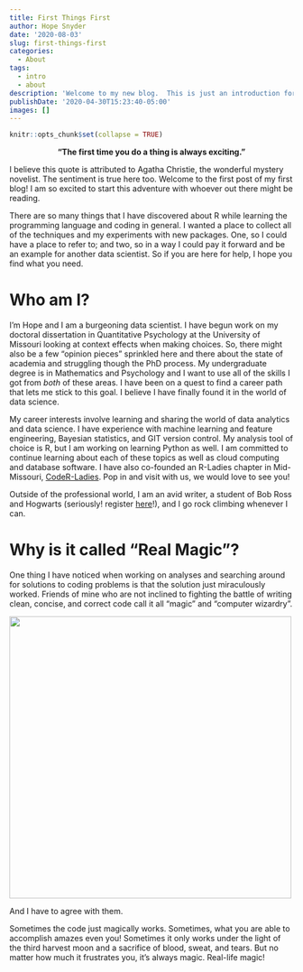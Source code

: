 ```yaml
---
title: First Things First
author: Hope Snyder
date: '2020-08-03'
slug: first-things-first
categories:
  - About
tags:
  - intro
  - about
description: 'Welcome to my new blog.  This is just an introduction for you and for me.'
publishDate: '2020-04-30T15:23:40-05:00'
images: []
---
```


```r
knitr::opts_chunk$set(collapse = TRUE)
```

<p style="text-align: center;">
**"The first time you do a thing is always exciting."**
</p>

I believe this quote is attributed to Agatha Christie, the wonderful mystery novelist. The sentiment is true here too.  Welcome to the first post of my first blog!  I am so excited to start this adventure with whoever out there might be reading.

There are so many things that I have discovered about R while learning the programming language and coding in general.  I wanted a place to collect all of the techniques and my experiments with new packages.  One, so I could have a place to refer to; and two, so in a way I could pay it forward and be an example for another data scientist.  So if you are here for help, I hope you find what you need.

# Who am I?

I'm Hope and I am a burgeoning data scientist.  I have begun work on my doctoral dissertation in Quantitative Psychology at the University of Missouri looking at context effects when making choices. So, there might also be a few "opinion pieces" sprinkled here and there about the state of academia and struggling though the PhD process.  My undergraduate degree is in Mathematics and Psychology and I want to use all of the skills I got from *both* of these areas.  I have been on a quest to find a career path that lets me stick to this goal.  I believe I have finally found it in the world of data science.

My career interests involve learning and sharing the world of data analytics and data science.   I have experience with machine learning and feature engineering, Bayesian statistics, and GIT version control.  My analysis tool of choice is R, but I am working on learning Python as well.  I am committed to continue learning about each of these topics as well as cloud computing and database software.  I have also co-founded an R-Ladies chapter in Mid-Missouri, [CodeR-Ladies](https://code-rladies.github.io/). Pop in and visit with us, we would love to see you!

Outside of the professional world, I am an avid writer, a student of Bob Ross and Hogwarts (seriously! register [here](http://www.hogwartsishere.com/courses/)!), and I go rock climbing whenever I can.

# Why is it called "Real Magic"?

One thing I have noticed when working on analyses and searching around for solutions to coding problems is that the solution just miraculously worked.  Friends of mine who are not inclined to fighting the battle of writing clean, concise, and correct code call it all "magic" and "computer wizardry".  

<img src="/image/hocus_pocus.jpg" width=500 class="center"/>

And I have to agree with them.  

Sometimes the code just magically works.  Sometimes, what you are able to accomplish amazes even you!  Sometimes it only works under the light of the third harvest moon and a sacrifice of blood, sweat, and tears.  But no matter how much it frustrates you, it's always magic.  Real-life magic!
